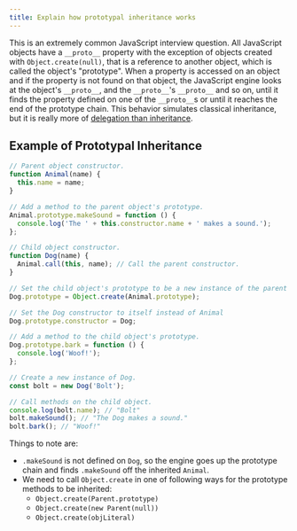```yaml
---
title: Explain how prototypal inheritance works
---
```


This is an extremely common JavaScript interview question. All JavaScript objects have a `__proto__` property with the exception of objects created with `Object.create(null)`, that is a reference to another object, which is called the object's "prototype". When a property is accessed on an object and if the property is not found on that object, the JavaScript engine looks at the object's `__proto__`, and the `__proto__`'s `__proto__` and so on, until it finds the property defined on one of the `__proto__`s or until it reaches the end of the prototype chain. This behavior simulates classical inheritance, but it is really more of [delegation than inheritance](https://davidwalsh.name/javascript-objects).

## Example of Prototypal Inheritance

```js
// Parent object constructor.
function Animal(name) {
  this.name = name;
}

// Add a method to the parent object's prototype.
Animal.prototype.makeSound = function () {
  console.log('The ' + this.constructor.name + ' makes a sound.');
};

// Child object constructor.
function Dog(name) {
  Animal.call(this, name); // Call the parent constructor.
}

// Set the child object's prototype to be a new instance of the parent object.
Dog.prototype = Object.create(Animal.prototype);

// Set the Dog constructor to itself instead of Animal
Dog.prototype.constructor = Dog;

// Add a method to the child object's prototype.
Dog.prototype.bark = function () {
  console.log('Woof!');
};

// Create a new instance of Dog.
const bolt = new Dog('Bolt');

// Call methods on the child object.
console.log(bolt.name); // "Bolt"
bolt.makeSound(); // "The Dog makes a sound."
bolt.bark(); // "Woof!"
```

Things to note are:

- `.makeSound` is not defined on `Dog`, so the engine goes up the prototype chain and finds `.makeSound` off the inherited `Animal`.
- We need to call `Object.create` in one of following ways for the prototype methods to be inherited:
  - `Object.create(Parent.prototype)`
  - `Object.create(new Parent(null))`
  - `Object.create(objLiteral)`
